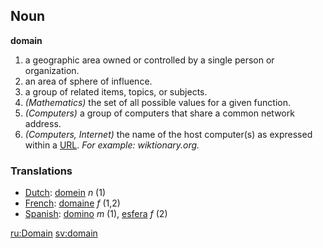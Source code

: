 == Noun  ==
'''domain'''

# a geographic area owned or controlled by a single person or organization.
# an area of sphere of influence.
# a group of related items, topics, or subjects.
# ''(Mathematics)'' the set of all possible values for a given function.
# ''(Computers)'' a group of computers that share a common network address.
# ''(Computers, Internet)'' the name of the host computer(s) as expressed within a [[URL]]. ''For example: wiktionary.org.''
=== Translations ===
*[[Dutch]]: [[domein]] ''n'' (1)
*[[French]]: [[domaine]] ''f'' (1,2)
*[[Spanish]]: [[domino]] ''m'' (1), [[esfera]] ''f'' (2)

[[ru:Domain]]
[[sv:domain]]